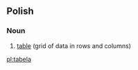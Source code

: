 ==Polish==

===Noun===
{{infl|pl|noun|g=f}}

# [[table]] (grid of data in rows and columns)

{{tbot entry|Polish|table|2008|January|pl}}

[[pl:tabela]]